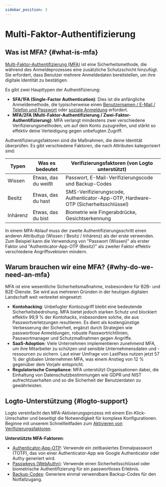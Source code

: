 ```yaml
---
sidebar_position: 3
---
```


# Multi-Faktor-Authentifizierung

## Was ist MFA? \{#what-is-mfa}

[Multi-Faktor-Authentifizierung (MFA)](https://auth.wiki/mfa) ist eine Sicherheitsmethode, die während des Anmeldeprozesses eine zusätzliche Schutzschicht hinzufügt. Sie erfordert, dass Benutzer mehrere Anmeldedaten bereitstellen, um ihre digitale Identität zu bestätigen.

Es gibt zwei Haupttypen der Authentifizierung:

- **SFA/1FA (Single-Factor Authentication)**: Dies ist die anfängliche Anmeldemethode, die typischerweise einen [Benutzernamen / E-Mail / Telefon und Passwort](/end-user-flows/sign-up-and-sign-in/sign-in) oder [soziale Anmeldung](/end-user-flows/sign-up-and-sign-in/social-sign-in) erfordert.
- **MFA/2FA (Multi-Faktor-Authentifizierung / Zwei-Faktor-Authentifizierung)**: MFA verlangt mindestens zwei verschiedene Verifizierungsmethoden, um auf dein Konto zuzugreifen, und stärkt so effektiv deine Verteidigung gegen unbefugten Zugriff.

Authentifizierungsfaktoren sind die Maßnahmen, die deine Identität überprüfen. Es gibt verschiedene Faktoren, die nach Attributen kategorisiert sind:

| Typen    | Was es bedeutet     | Verifizierungsfaktoren (von Logto unterstützt)                                     |
| -------- | ------------------- | ---------------------------------------------------------------------------------- |
| Wissen   | Etwas, das du weißt | Passwort, E-Mail-Verifizierungscode und Backup-Codes                               |
| Besitz   | Etwas, das du hast  | SMS-Verifizierungscode, Authenticator-App-OTP, Hardware-OTP (Sicherheitsschlüssel) |
| Inhärenz | Etwas, das du bist  | Biometrie wie Fingerabdrücke, Gesichtserkennung                                    |

In einem MFA-Ablauf muss der zweite Authentifizierungsschritt einen anderen Attributtyp (Wissen / Besitz / Inhärenz) als der erste verwenden. Zum Beispiel kann die Verwendung von "Passwort (Wissen)" als erster Faktor und "Authenticator-App-OTP (Besitz)" als zweiter Faktor effektiv verschiedene Angriffsvektoren mindern.

## Warum brauchen wir eine MFA? \{#why-do-we-need-an-mfa}

MFA ist eine wesentliche Sicherheitsmaßnahme, insbesondere für B2B- und B2E-Dienste. Sie wird aus mehreren Gründen in der heutigen digitalen Landschaft weit verbreitet eingesetzt:

- **Kontohacking**: Unbefugter Kontozugriff bleibt eine bedeutende Sicherheitsbedrohung. MFA bietet jedoch starken Schutz und blockiert effektiv 99,9 % der Kontohacks, insbesondere solche, die aus Passwortverletzungen resultieren. Es dient als kostengünstige Verbesserung der Sicherheit, ergänzt durch Strategien wie passwortlose Anmeldungen, robuste Passwortrichtlinien, Passwortmanager und Schutzmaßnahmen gegen Angriffe.
- **SaaS-Adoption**: Viele Unternehmen implementieren zunehmend MFA, um ihre Mitarbeiter zu schützen und sensible Unternehmensdaten und -ressourcen zu sichern. Laut einer Umfrage von LastPass nutzen jetzt 57 % der globalen Unternehmen MFA, was einem Anstieg von 12 % gegenüber dem Vorjahr entspricht.
- **Regulatorische Compliance**: MFA unterstützt Organisationen dabei, die Einhaltung von Datenschutzbestimmungen wie GDPR und NIST aufrechtzuerhalten und so die Sicherheit der Benutzerdaten zu gewährleisten.

## Logto-Unterstützung \{#logto-support}

Logto vereinfacht den MFA-Aktivierungsprozess mit einem Ein-Klick-Umschalter und beseitigt die Notwendigkeit für komplexe Konfigurationen. Beginne mit unserem Schnellleitfaden zum [Aktivieren von Verifizierungsfaktoren](/end-user-flows/mfa/configure-mfa).

**Unterstützte MFA-Faktoren**:

- [Authenticator-App-OTP](/end-user-flows/mfa/authenticator-app-otp): Verwende ein zeitbasiertes Einmalpasswort (TOTP), das von einer Authenticator-App wie Google Authenticator oder Authy generiert wird.
- [Passwkeys (WebAuthn)](/end-user-flows/mfa/webauthn): Verwende einen Sicherheitsschlüssel oder biometrische Authentifizierung für ein passwortloses Erlebnis.
- [Backup-Codes](/end-user-flows/mfa/backup-codes): Generiere einmal verwendbare Backup-Codes für den Notfallzugang.
